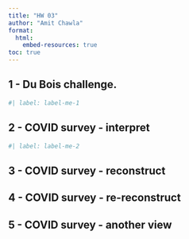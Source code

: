 ---
title: "HW 03"
author: "Amit Chawla"
format:
  html:
    embed-resources: true
toc: true
---

## 1 - Du Bois challenge.

```{r}
#| label: label-me-1

```

## 2 - COVID survey - interpret

```{r}
#| label: label-me-2

```

## 3 - COVID survey - reconstruct


## 4 - COVID survey - re-reconstruct

## 5 - COVID survey - another view
